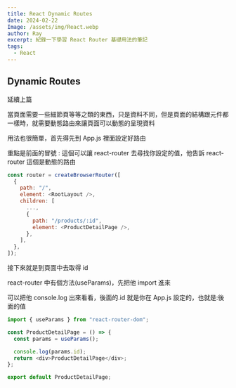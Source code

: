 ```yaml
---
title: React Dynamic Routes
date: 2024-02-22
Image: /assets/img/React.webp
author: Ray
excerpt: 紀錄一下學習 React Router 基礎用法的筆記
tags:
  - React
---
```


## Dynamic Routes

延續上篇

當頁面需要一些細節頁等等之類的東西，只是資料不同，但是頁面的結構跟元件都一樣時，就需要動態路由來讓頁面可以動態的呈現資料

用法也很簡單，首先得先到 App.js 裡面設定好路由

重點是前面的冒號 : 這個可以讓 react-router 去尋找你設定的值，他告訴 react-router 這個是動態的路由

```js
const router = createBrowserRouter([
  {
    path: "/",
    element: <RootLayout />,
    children: [
      ...,
      {
        path: "/products/:id",
        element: <ProductDetailPage />,
      },
    ],
  },
]);
```

接下來就是到頁面中去取得 id

react-router 中有個方法(useParams)，先把他 import 進來

可以把他 console.log 出來看看，後面的.id 就是你在 App.js 設定的，也就是:後面的值

```js
import { useParams } from "react-router-dom";

const ProductDetailPage = () => {
  const params = useParams();

  console.log(params.id);
  return <div>ProductDetailPage</div>;
};

export default ProductDetailPage;
```

